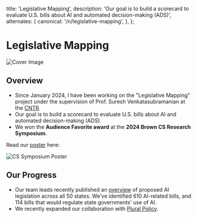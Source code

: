 
  title: 'Legislative Mapping',
  description:
    'Our goal is to build a scorecard to evaluate U.S. bills about AI and automated decision-making (ADS)',
  alternates: {
    canonical: '/n/legislative-mapping',
  },
};

# Legislative Mapping

<AnimatedName />


<div className="border border-gray-200  rounded-md p-4">
  <Image src={cover} alt="Cover Image" className="w-60ch h-30 object-cover"/>
</div>

## Overview

- Since January 2024, I have been working on the "Legislative Mapping" project under the supervision of Prof. Suresh Venkatasubramanian at the [CNTR](https://cntr.brown.edu/). 
- Our goal is to build a scorecard to evaluate U.S. bills about AI and automated decision-making (ADS).
- We won the **Audience Favorite award** at the **2024 Brown CS Research Symposium**. 

Read our [poster](/cs-symposiump-poster.pdf) here:

<div className="border border-gray-200  rounded-md p-4">
  <Image src={poster} alt="CS Symposium Poster" />
</div>

## Our Progress

- Our team leads recently published an [overview](https://cntr.substack.com/p/seeking-harmony-in-ai-governance) of proposed AI legislation across all 50 states. We’ve identified 610 AI-related bills, and 114 bills that would regulate state governments’ use of AI. 
- We recently expanded our collaboration with [Plural Policy](https://pluralpolicy.com/blog/cntr-brown-plural/). 